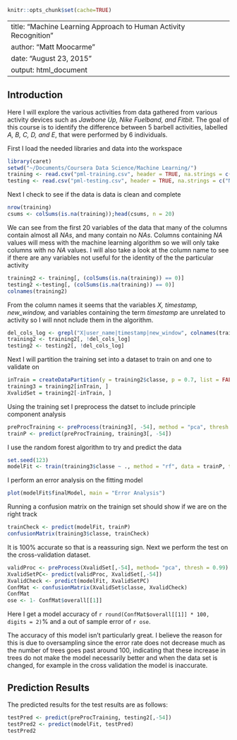 ```r
knitr::opts_chunk$set(cache=TRUE)
```

---
title: "Machine Learning Approach to Human Activity Recognition"
author: "Matt Moocarme"
date: "August 23, 2015"
output: html_document
---

## Introduction
Here I will explore the various activities from data gathered from various activity devices such as *Jawbone Up, Nike Fuelband, and Fitbit*. The goal of this course is to identify the difference between 5 barbell activities, labelled *A, B, C, D, and E*, that were performed by 6 individuals.

First I load the needed libraries and data into the workspace
``` r
library(caret)
setwd("~/Documents/Coursera Data Science/Machine Learning/")
training <- read.csv("pml-training.csv", header = TRUE, na.strings = c("NA", ""))
testing <- read.csv("pml-testing.csv", header = TRUE, na.strings = c("NA", ""))
```

Next I check to see if the data is data is clean and complete
```r
nrow(training)
csums <- colSums(is.na(training));head(csums, n = 20)
```
We can see from the first 20 variables of the data that many of the columns contain almost all *NAs*, and many contain no *NAs*. Columns containing *NA* values will mess with the machine learning algorithm so we will only take columns with no *NA* values. I will also take a look at the column name to see if there are any variables not useful for the identity of the the particular activity
```r
training2 <- training[, (colSums(is.na(training)) == 0)]
testing2 <-testing[, (colSums(is.na(training)) == 0)]
colnames(training2)
```
From the column names it seems that the variables *X, timestamp, new_window,* and variables containing the term *timestamp* are unrelated to activity so I will nnot nclude them in the algorithm.
```r
del_cols_log <- grepl("X|user_name|timestamp|new_window", colnames(training2))
training2 <- training2[, !del_cols_log]
testing2 <- testing2[, !del_cols_log]
```
Next I will partition the training set into a dataset to train on and one to validate on
```r
inTrain = createDataPartition(y = training2$classe, p = 0.7, list = FALSE)
training3 = training2[inTrain, ]
XvalidSet = training2[-inTrain, ]
```
Using the training set I preprocess the datset to include principle component analysis
```r
preProcTraining <- preProcess(training3[, -54], method = "pca", thresh = 0.99)
trainP <- predict(preProcTraining, training3[, -54])
```
I use the random forest algorithm to try and predict the data
```r
set.seed(123)
modelFit <- train(training3$classe ~ ., method = "rf", data = trainP, trControl = trainControl(method = "oob", number = 4), importance = TRUE)
```
I perform an error analysis on the fitting model
```r
plot(modelFit$finalModel, main = "Error Analysis")
```

Running a confusion matrix on the trainign set should show if we are on the right track
```r
trainCheck <- predict(modelFit, trainP)
confusionMatrix(training3$classe, trainCheck)
```
It is 100% accurate so that is a reassuring sign. Next we perform the test on the cross-validation dataset.
```r
validProc <- preProcess(XvalidSet[,-54], method= "pca", thresh = 0.99)
XvalidSetPC<- predict(validProc, XvalidSet[,-54])
XvalidCheck <- predict(modelFit, XvalidSetPC)
ConfMat <- confusionMatrix(XvalidSet$classe, XvalidCheck)
ConfMat
ose <- 1- ConfMat$overall[[1]]
```
Here I get a model accuracy of `r round(ConfMat$overall[[1]] * 100, digits = 2)`% and a out of sample error of `r ose`. 

The accuracy of this model isn't particularly great. I believe the reason for this is due to oversampling since the error rate does not decrease much as the number of trees goes past around 100, indicating that these increase in trees do not make the model necessarily better and when the data set is changed, for example in the cross validation the model is inaccurate.

## Prediction Results
The predicted results for the test results are as follows:
```r
testPred <- predict(preProcTraining, testing2[,-54])
testPred2 <- predict(modelFit, testPred)
testPred2
```